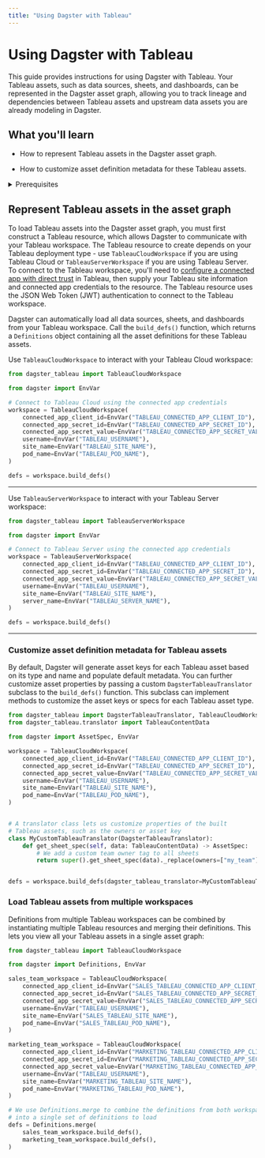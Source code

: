 ```yaml
---
title: "Using Dagster with Tableau"
---
```


# Using Dagster with Tableau

<ExperimentalCallout />

This guide provides instructions for using Dagster with Tableau. Your Tableau assets, such as data sources, sheets, and dashboards, can be represented in the Dagster asset graph, allowing you to track lineage and dependencies between Tableau assets and upstream data assets you are already modeling in Dagster.

## What you'll learn

- How to represent Tableau assets in the Dagster asset graph.

- How to customize asset definition metadata for these Tableau assets.

<details>
  <summary>Prerequisites</summary>

- Familiarity with asset definitions and the Dagster asset graph

- Familiarity with Dagster resources - Familiarity with Tableau concepts, like data sources, sheets, and dashboards

- A Tableau site, either on Tableau Cloud or Tableau Server

- A connected app configured to access Tableau. For more information, see [Use Tableau Connected Apps for Application Integration](https://help.tableau.com/current/online/en-us/connected_apps.htm) in the Tableau documentation.

</details>

## Represent Tableau assets in the asset graph

To load Tableau assets into the Dagster asset graph, you must first construct a Tableau resource, which allows Dagster to communicate with your Tableau workspace. The Tableau resource to create depends on your Tableau deployment type - use `TableauCloudWorkspace` if you are using Tableau Cloud or `TableauServerWorkspace` if you are using Tableau Server. To connect to the Tableau workspace, you'll need to [configure a connected app with direct trust](https://help.tableau.com/current/online/en-gb/connected_apps_direct.htm) in Tableau, then supply your Tableau site information and connected app credentials to the resource. The Tableau resource uses the JSON Web Token (JWT) authentication to connect to the Tableau workspace.

Dagster can automatically load all data sources, sheets, and dashboards from your Tableau workspace. Call the `build_defs()` function, which returns a `Definitions` object containing all the asset definitions for these Tableau assets.

<TabGroup>
<TabItem name="Using Dagster with Tableau Cloud">

Use `TableauCloudWorkspace` to interact with your Tableau Cloud workspace:

```python file=/integrations/tableau/representing-tableau-cloud-assets.py
from dagster_tableau import TableauCloudWorkspace

from dagster import EnvVar

# Connect to Tableau Cloud using the connected app credentials
workspace = TableauCloudWorkspace(
    connected_app_client_id=EnvVar("TABLEAU_CONNECTED_APP_CLIENT_ID"),
    connected_app_secret_id=EnvVar("TABLEAU_CONNECTED_APP_SECRET_ID"),
    connected_app_secret_value=EnvVar("TABLEAU_CONNECTED_APP_SECRET_VALUE"),
    username=EnvVar("TABLEAU_USERNAME"),
    site_name=EnvVar("TABLEAU_SITE_NAME"),
    pod_name=EnvVar("TABLEAU_POD_NAME"),
)

defs = workspace.build_defs()
```

---

</TabItem>
<TabItem name="Using Dagster with Tableau Server">

Use `TableauServerWorkspace` to interact with your Tableau Server workspace:

```python file=/integrations/tableau/representing-tableau-server-assets.py
from dagster_tableau import TableauServerWorkspace

from dagster import EnvVar

# Connect to Tableau Server using the connected app credentials
workspace = TableauServerWorkspace(
    connected_app_client_id=EnvVar("TABLEAU_CONNECTED_APP_CLIENT_ID"),
    connected_app_secret_id=EnvVar("TABLEAU_CONNECTED_APP_SECRET_ID"),
    connected_app_secret_value=EnvVar("TABLEAU_CONNECTED_APP_SECRET_VALUE"),
    username=EnvVar("TABLEAU_USERNAME"),
    site_name=EnvVar("TABLEAU_SITE_NAME"),
    server_name=EnvVar("TABLEAU_SERVER_NAME"),
)

defs = workspace.build_defs()
```

---

</TabItem>
</TabGroup>

### Customize asset definition metadata for Tableau assets

By default, Dagster will generate asset keys for each Tableau asset based on its type and name and populate default metadata. You can further customize asset properties by passing a custom `DagsterTableauTranslator` subclass to the `build_defs()` function. This subclass can implement methods to customize the asset keys or specs for each Tableau asset type.

```python file=/integrations/tableau/customize-tableau-asset-defs.py
from dagster_tableau import DagsterTableauTranslator, TableauCloudWorkspace
from dagster_tableau.translator import TableauContentData

from dagster import AssetSpec, EnvVar

workspace = TableauCloudWorkspace(
    connected_app_client_id=EnvVar("TABLEAU_CONNECTED_APP_CLIENT_ID"),
    connected_app_secret_id=EnvVar("TABLEAU_CONNECTED_APP_SECRET_ID"),
    connected_app_secret_value=EnvVar("TABLEAU_CONNECTED_APP_SECRET_VALUE"),
    username=EnvVar("TABLEAU_USERNAME"),
    site_name=EnvVar("TABLEAU_SITE_NAME"),
    pod_name=EnvVar("TABLEAU_POD_NAME"),
)


# A translator class lets us customize properties of the built
# Tableau assets, such as the owners or asset key
class MyCustomTableauTranslator(DagsterTableauTranslator):
    def get_sheet_spec(self, data: TableauContentData) -> AssetSpec:
        # We add a custom team owner tag to all sheets
        return super().get_sheet_spec(data)._replace(owners=["my_team"])


defs = workspace.build_defs(dagster_tableau_translator=MyCustomTableauTranslator)
```

### Load Tableau assets from multiple workspaces

Definitions from multiple Tableau workspaces can be combined by instantiating multiple Tableau resources and merging their definitions. This lets you view all your Tableau assets in a single asset graph:

```python file=/integrations/tableau/multiple-tableau-workspaces.py
from dagster_tableau import TableauCloudWorkspace

from dagster import Definitions, EnvVar

sales_team_workspace = TableauCloudWorkspace(
    connected_app_client_id=EnvVar("SALES_TABLEAU_CONNECTED_APP_CLIENT_ID"),
    connected_app_secret_id=EnvVar("SALES_TABLEAU_CONNECTED_APP_SECRET_ID"),
    connected_app_secret_value=EnvVar("SALES_TABLEAU_CONNECTED_APP_SECRET_VALUE"),
    username=EnvVar("TABLEAU_USERNAME"),
    site_name=EnvVar("SALES_TABLEAU_SITE_NAME"),
    pod_name=EnvVar("SALES_TABLEAU_POD_NAME"),
)

marketing_team_workspace = TableauCloudWorkspace(
    connected_app_client_id=EnvVar("MARKETING_TABLEAU_CONNECTED_APP_CLIENT_ID"),
    connected_app_secret_id=EnvVar("MARKETING_TABLEAU_CONNECTED_APP_SECRET_ID"),
    connected_app_secret_value=EnvVar("MARKETING_TABLEAU_CONNECTED_APP_SECRET_VALUE"),
    username=EnvVar("TABLEAU_USERNAME"),
    site_name=EnvVar("MARKETING_TABLEAU_SITE_NAME"),
    pod_name=EnvVar("MARKETING_TABLEAU_POD_NAME"),
)

# We use Definitions.merge to combine the definitions from both workspaces
# into a single set of definitions to load
defs = Definitions.merge(
    sales_team_workspace.build_defs(),
    marketing_team_workspace.build_defs(),
)
```
